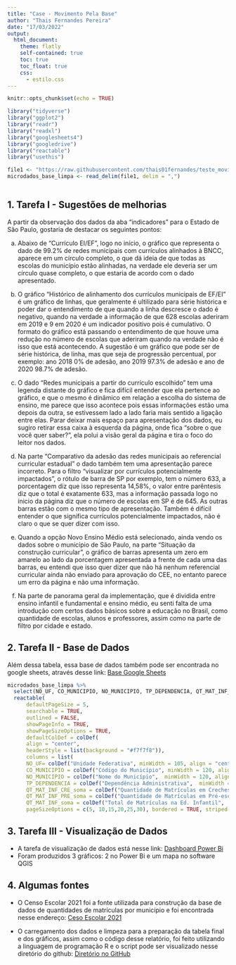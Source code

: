 ---
title: "Case - Movimento Pela Base"
author: "Thais Fernandes Pereira"
date: "17/03/2022"
output:
  html_document:
    theme: flatly  
    self-contained: true
    toc: true
    toc_float: true
    css:
      - estilo.css
---

```{r setup, include=FALSE}
knitr::opts_chunk$set(echo = TRUE)
```

```{r message=FALSE, warning=FALSE, include=FALSE, paged.print=TRUE}

library("tidyverse")
library("ggplot2")
library("readr")
library("readxl")
library("googlesheets4")
library("googledrive")
library("reactable")
library("usethis")

```



```{r include=FALSE}

file1 <- "https://raw.githubusercontent.com/thais01fernandes/teste_movimento_pela_base/main/matriculas_por_municipio.csv?token=GHSAT0AAAAAABRE5KF5MRH2M3AQUAT647UMYRSB7NA"
microdados_base_limpa <- read_delim(file1, delim = ",") 
            
```


## 1. Tarefa I - Sugestões de melhorias 

A partir da observação dos dados da aba "indicadores" para o Estado de São Paulo, gostaria de destacar os seguintes pontos: 

a) Abaixo de "Currículo EI/EF", logo no início, o gráfico que representa o dado de 99.2% de redes municipais com currículos alinhados à BNCC, aparece em um círculo completo, o que dá ideia de que todas as escolas do município estão alinhadas, na verdade ele deveria ser um círculo quase completo, o que estaria de acordo com o dado apresentado. 

b) O gráfico "Histórico de alinhamento dos currículos municipais de EF/EI" é um gráfico de linhas, que geralmente é ultilizado para série histórica e poder dar o entendimento de que quando a linha descresce o dado é negativo, quando na verdade a informação de que 628 escolas aderiram em 2019 e 9 em 2020 é um indicador positivo pois é cumulativo. O formato do gráfico está passando o entendimento de que houve uma redução no número de escolas que aderiram quando na verdade não é isso que está acontecendo. A sugestão é um gráfico que pode ser de série histórica, de linha, mas que seja de progressão percentual, por exemplo: ano 2018 0% de adesão, ano 2019 97.3% de adesão e ano de 2020 98.7% de adesão. 

c) O dado "Redes municipais a partir do currículo escolhido" tem uma legenda distante do gráfico e fica difícil entender que ela pertence ao gráfico, e que o mesmo é dinâmico em relação a escolha do sistema de ensino, me parece que isso acontece pois essas informações estão uma depois da outra, se estivessem lado a lado faria mais sentido a ligação entre elas. Parar deixar mais espaço para apresentação dos dados, eu sugiro retirar essa caixa à esquerda da página, onde fica "sobre o que você quer saber?", ela polui a visão geral da página e tira o foco do leitor nos dados. 

d) Na parte "Comparativo da adesão das redes municipais ao referencial curricular estadual" o dado também tem uma apresentação parece incorreto. Para o filtro "visualizar por currículos potencialmente impactados", o rótulo de barra de SP por exemplo, tem o número 633, a porcentagem diz que isso representa 14,58%, o valor entre parêntesis diz que o total é exatamente 633, mas a informação passada logo no ínicio da página diz que o número de escolas em SP é de 645. As outras barras estão com o mesmo tipo de apresentação. Também é difícil entender o que significa currículos potencialmente impactados, não é claro o que se quer dizer com isso. 

e) Quando a opção Novo Ensino Médio está selecionado, ainda vendo os dados sobre o município de São Paulo, na parte "Situação da construção curricular", o gráfico de barras apresenta um zero em amarelo ao lado da porcentagem apresentada a frente de cada uma das barras, eu entendi que isso quer dizer que não há nenhum referencial curricular ainda não enviado para aprovação do CEE, no entanto parece um erro da página e não uma informação. 

f) Na parte de panorama geral da implementação, que é dividida entre ensino infantil e fundamental e ensino médio, eu senti falta de uma introdução com certos dados básicos sobre a educação no Brasil, como quantidade de escolas, alunos e professores, assim como na parte de filtro por  cidade e estado. 


## 2. Tarefa II - Base de Dados

Além dessa tabela, essa base de dados também pode ser encontrada no google sheets, através desse link: [Base Google Sheets](https://docs.google.com/spreadsheets/d/11d1f-q7GQFedSMot2rKXLHcnTNDcn74qBLgk0c42XTw/edit#gid=1289488521) 


```{r echo=FALSE}

microdados_base_limpa %>% 
  select(NO_UF, CO_MUNICIPIO, NO_MUNICIPIO, TP_DEPENDENCIA, QT_MAT_INF_CRE_soma, QT_MAT_INF_PRE_soma, QT_MAT_INF_soma) %>% 
  reactable(
      defaultPageSize = 5,
      searchable = TRUE,
      outlined = FALSE, 
      showPageInfo = TRUE, 
      showPageSizeOptions = TRUE,
      defaultColDef = colDef(
      align = "center",
      headerStyle = list(background = "#f7f7f8")),
      columns = list(
      NO_UF= colDef("Unidade Federativa", minWidth = 105, align = "center"),
      CO_MUNICIPIO = colDef("Código do Município", minWidth = 120, align = "center"),
      NO_MUNICIPIO = colDef("Nome do Município",  minWidth = 120, align = "center"),
      TP_DEPENDENCIA = colDef("Dependência Administrativa",  minWidth = 120, align = "center"),
      QT_MAT_INF_CRE_soma = colDef("Quantidade de Matrículas em Creches",  minWidth = 120, align = "center"),
      QT_MAT_INF_PRE_soma = colDef("Quantidade de Matrículas em Pré-escolas",  minWidth = 120, align = "center"),
      QT_MAT_INF_soma = colDef("Total de Matrículas na Ed. Infantil",  minWidth = 120, align = "center"), 
      pageSizeOptions = c(5, 10,15,20,25,30), bordered = TRUE, striped = FALSE, highlight = TRUE))


```


## 3. Tarefa III - Visualização de Dados 


-   A tarefa de visualização de dados está nesse link: [Dashboard Power Bi](https://app.powerbi.com/view?r=eyJrIjoiMWI0YjIxNTAtMDk3MS00MjI4LTk2MjgtNjUyMTJmOGJiZDczIiwidCI6IjdlOTNlMjg2LWIyOWEtNDQ1NC1hNDFhLWU4NDE5ZWM5ZGViNSJ9&pageName=ReportSection79c3bf50a1dbe47688d9) 
-   Foram produzidos 3 gráficos: 2 no Power Bi e um mapa no software QGIS 


## 4. Algumas fontes 


-   O Censo Escolar 2021 foi a fonte utilizada para construção da base de dados de quantidades de matrículas por município e foi encontrada nesse endereço: [Ceso Escolar 2021](https://www.gov.br/inep/pt-br/acesso-a-informacao/dados-abertos/microdados/censo-escolar)

-   O carregamento dos dados e limpeza para a preparação da tabela final e dos gráficos, assim como o código desse relatório, foi feito utilizando a linguagem de programação R e o script pode ser visualizado nesse diretório do github: [Diretório no GitHub](https://github.com/thais01fernandes/teste_movimento_pela_base)









